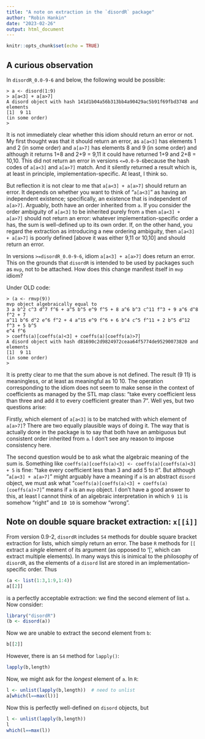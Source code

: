 ```yaml
---
title: "A note on extraction in the `disordR` package"
author: "Robin Hankin"
date: "2023-02-26"
output: html_document
---
```


```r
knitr::opts_chunk$set(echo = TRUE)
```

## A curious observation

In `disordR_0.0-9-6` and below, the following would be possible:

```
> a <- disord(1:9)
> a[a<3] + a[a>7]
A disord object with hash 141d1b04a56b313bb4a90429ac5b91f69fbd3748 and elements
[1]  9 11
(in some order)
> 
```

It is not immediately clear whether this idiom should return an error
or not.  My first thought was that it should return an error, as
`a[a<3]` has elements 1 and 2 (in some order) and `a[a>7]` has
elements 8 and 9 (in some order) and although it returns 1+8 and 2+9 =
9,11 it could have returned 1+9 and 2+8 = 10,10.  This did not return
an error in versions `<=0.0-9-6`because the hash codes of `a[a<3]` and
`a[a>7]` match.  And it silently returned a result which is, at least
in principle, implementation-specific. At least, I think so.

But reflection it is not clear to me that `a[a<3] + a[a>7]` should
return an error.  It depends on whether you want to think of
"`a[a<3]`" as having an independent existence; specifically, an
existence that is independent of `a[a>7]`. Arguably, both have an
order inherited from `a`. If you consider the order ambiguity of
`a[a<3]` to be inherited purely from `a` then `a[a<3] + a[a>7]` should
not return an error: whatever implementation-specific order a has, the
sum is well-defined up to its own order. If, on the other hand, you
regard the extraction as introducing a new ordering ambiguity, then
`a[a<3] + a[a>7]` is poorly defined [above it was either 9,11 or
10,10] and should return an error.

In versions `>=disordR_0.0-9-6`, idiom `a[a<3] + a[a>7]` does return
an error.  This on the grounds that `disordR` is intended to be used
by packages such as `mvp`, not to be attached.  How does this change
manifest itself in `mvp` idiom?

Under OLD code:

```
> (a <- rmvp(9))
mvp object algebraically equal to
3 a b^2 c^3 d^7 f^6 + a^5 b^5 e^9 f^5 + 8 a^6 b^3 c^11 f^3 + 9 a^6 d^8 f^2 + 7
a^11 b^6 d^2 e^6 f^2 + 4 a^15 e^9 f^6 + 6 b^4 c^5 f^11 + 2 b^5 d^12 f^3 + 5 b^5
e^4 f^6
> coeffs(a)[coeffs(a)<3] + coeffs(a)[coeffs(a)>7]
A disord object with hash d81690c2d9824972ceaa64f5774de95290073820 and elements
[1]  9 11
(in some order)
>
```

It is pretty clear to me that the sum above is not defined. The result
(9 11) is meaningless, or at least as meaningful as 10 10. The
operation corresponding to the idiom does not seem to make sense in
the context of coefficients as managed by the STL map class: "take
every coefficient less than three and add it to every coefficient
greater than 7".  Well yes, but two questions arise:

Firstly, which element of `a[a<3]` is to be matched with which element
of `a[a>7]`?  There are two equally plausible ways of doing it.  The
way that is actually done in the package is to say that both have an
ambiguous but consistent order inherited from `a`.  I don't see any
reason to impose consistency here.

The second question would be to ask what the algebraic meaning of the
sum is.  Something like `coeffs(a)[coeffs(a)<3] <-
coeffs(a)[coeffs(a)<3] + 5` is fine: "take every coefficient less than
3 and add 5 to it".  But although "`a[a<3] + a[a>7]`" might arguably
have a meaning if `a` is an abstract `disord` object, we must ask what
"`coeffs(a)[coeffs(a)<3] + coeffs(a)[coeffs(a)>7]`" means if `a` is an
`mvp` object.  I don't have a good answer to this, at least I cannot
think of an algebraic interpretation in which `9 11` is somehow
"right" and `10 10` is somehow "wrong".



## Note on double square bracket extraction: `x[[i]]`

From version 0.9-2, `disordR` includes `S4` methods for double square
bracket extraction for lists, which simply return an error.  The base
`R` methods for `[[` extract a _single_ element of its argument (as
opposed to '[', which can extract multiple elements).  In many ways
this is inimical to the philosophy of `disordR`, as the elements of a
`disord` list are stored in an implementation-specific order.  Thus

```r
(a <- list(1:3,1:9,1:4))
a[[2]]
```

is a perfectly acceptable extraction: we find the second element of
list `a`.  Now consider:


```r
library("disordR")
(b <- disord(a))
```

Now we are unable to extract the second element from `b`:


```r
b[[2]]
```

However, there is an `S4` method for  `lapply()`:

```r
lapply(b,length)
```

Now, we might ask for the _longest_ element of `a`.  In `R`:


```r
l <- unlist(lapply(b,length))  # need to unlist
a[which(l==max(l))]
```





Now this is perfectly well-defined on `disord` objects, but

```r
l <- unlist(lapply(b,length))
l
which(l==max(l))
```

